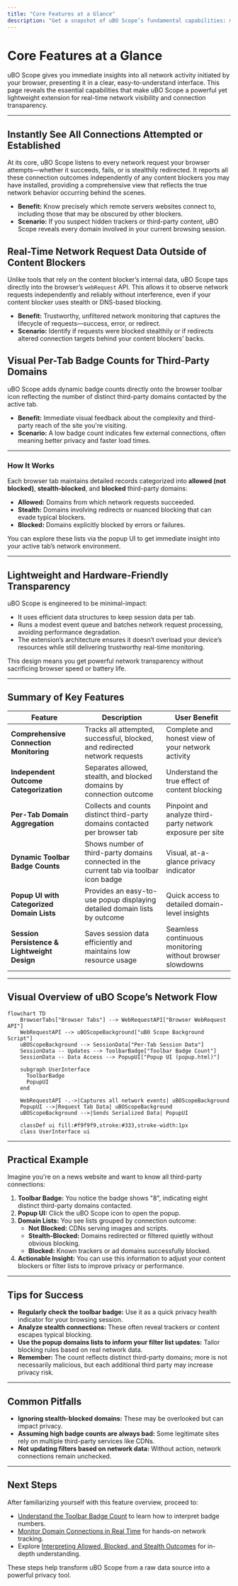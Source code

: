 ```yaml
---
title: "Core Features at a Glance"
description: "Get a snapshot of uBO Scope’s fundamental capabilities: monitor all attempted/successful connections, see network request data independent of content blocker, visualize per-tab badge counts for 3rd-party domains, and access categorized domain lists in a popup UI. Includes a preview of how the extension is lightweight, easy to use, and offers reliable, hardware-light transparency."
---
```


# Core Features at a Glance

uBO Scope gives you immediate insights into all network activity initiated by your browser, presenting it in a clear, easy-to-understand interface. This page reveals the essential capabilities that make uBO Scope a powerful yet lightweight extension for real-time network visibility and connection transparency.

---

## Instantly See All Connections Attempted or Established

At its core, uBO Scope listens to every network request your browser attempts—whether it succeeds, fails, or is stealthily redirected. It reports all these connection outcomes independently of any content blockers you may have installed, providing a comprehensive view that reflects the true network behavior occurring behind the scenes.

- **Benefit:** Know precisely which remote servers websites connect to, including those that may be obscured by other blockers.
- **Scenario:** If you suspect hidden trackers or third-party content, uBO Scope reveals every domain involved in your current browsing session.


## Real-Time Network Request Data Outside of Content Blockers

Unlike tools that rely on the content blocker’s internal data, uBO Scope taps directly into the browser’s `webRequest` API. This allows it to observe network requests independently and reliably without interference, even if your content blocker uses stealth or DNS-based blocking.

- **Benefit:** Trustworthy, unfiltered network monitoring that captures the lifecycle of requests—success, error, or redirect.
- **Scenario:** Identify if requests were blocked stealthily or if redirects altered connection targets behind your content blockers’ backs.


## Visual Per-Tab Badge Counts for Third-Party Domains

uBO Scope adds dynamic badge counts directly onto the browser toolbar icon reflecting the number of distinct third-party domains contacted by the active tab.

- **Benefit:** Immediate visual feedback about the complexity and third-party reach of the site you're visiting.
- **Scenario:** A low badge count indicates few external connections, often meaning better privacy and faster load times.

---

### How It Works

Each browser tab maintains detailed records categorized into **allowed (not blocked)**, **stealth-blocked**, and **blocked** third-party domains:

- **Allowed:** Domains from which network requests succeeded.
- **Stealth:** Domains involving redirects or nuanced blocking that can evade typical blockers.
- **Blocked:** Domains explicitly blocked by errors or failures.

You can explore these lists via the popup UI to get immediate insight into your active tab’s network environment.

---

## Lightweight and Hardware-Friendly Transparency

uBO Scope is engineered to be minimal-impact:

- It uses efficient data structures to keep session data per tab.
- Runs a modest event queue and batches network request processing, avoiding performance degradation.
- The extension’s architecture ensures it doesn’t overload your device’s resources while still delivering trustworthy real-time monitoring.

This design means you get powerful network transparency without sacrificing browser speed or battery life.

---

## Summary of Key Features

| Feature                                      | Description                                                    | User Benefit                                               |
|----------------------------------------------|----------------------------------------------------------------|------------------------------------------------------------|
| **Comprehensive Connection Monitoring**     | Tracks all attempted, successful, blocked, and redirected network requests | Complete and honest view of your network activity           |
| **Independent Outcome Categorization**      | Separates allowed, stealth, and blocked domains by connection outcome | Understand the true effect of content blocking              |
| **Per-Tab Domain Aggregation**               | Collects and counts distinct third-party domains contacted per browser tab | Pinpoint and analyze third-party network exposure per site  |
| **Dynamic Toolbar Badge Counts**             | Shows number of third-party domains connected in the current tab via toolbar icon badge | Visual, at-a-glance privacy indicator                        |
| **Popup UI with Categorized Domain Lists**  | Provides an easy-to-use popup displaying detailed domain lists by outcome | Quick access to detailed domain-level insights               |
| **Session Persistence & Lightweight Design**| Saves session data efficiently and maintains low resource usage | Seamless continuous monitoring without browser slowdowns    |

---

## Visual Overview of uBO Scope’s Network Flow

```mermaid
flowchart TD
    BrowserTabs["Browser Tabs"] --> WebRequestAPI["Browser WebRequest API"]
    WebRequestAPI --> uBOScopeBackground["uBO Scope Background Script"]
    uBOScopeBackground --> SessionData["Per-Tab Session Data"]
    SessionData -- Updates --> ToolbarBadge["Toolbar Badge Count"]
    SessionData -- Data Access --> PopupUI["Popup UI (popup.html)"]

    subgraph UserInterface
      ToolbarBadge
      PopupUI
    end

    WebRequestAPI -.->|Captures all network events| uBOScopeBackground
    PopupUI -->|Request Tab Data| uBOScopeBackground
    uBOScopeBackground -->|Sends Serialized Data| PopupUI

    classDef ui fill:#f9f9f9,stroke:#333,stroke-width:1px
    class UserInterface ui
```

---

## Practical Example

Imagine you're on a news website and want to know all third-party connections:

1. **Toolbar Badge:** You notice the badge shows "8", indicating eight distinct third-party domains contacted.
2. **Popup UI:** Click the uBO Scope icon to open the popup.
3. **Domain Lists:** You see lists grouped by connection outcome:
   - **Not Blocked:** CDNs serving images and scripts.
   - **Stealth-Blocked:** Domains redirected or filtered quietly without obvious blocking.
   - **Blocked:** Known trackers or ad domains successfully blocked.
4. **Actionable Insight:** You can use this information to adjust your content blockers or filter lists to improve privacy or performance.

---

## Tips for Success

- **Regularly check the toolbar badge:** Use it as a quick privacy health indicator for your browsing session.
- **Analyze stealth connections:** These often reveal trackers or content escapes typical blocking.
- **Use the popup domains lists to inform your filter list updates:** Tailor blocking rules based on real network data.
- **Remember:** The count reflects distinct third-party domains; more is not necessarily malicious, but each additional third party may increase privacy risk.

---

## Common Pitfalls

- **Ignoring stealth-blocked domains:** These may be overlooked but can impact privacy.
- **Assuming high badge counts are always bad:** Some legitimate sites rely on multiple third-party services like CDNs.
- **Not updating filters based on network data:** Without action, network connections remain unchecked.

---

## Next Steps

After familiarizing yourself with this feature overview, proceed to:

- [Understand the Toolbar Badge Count](../../guides/core-workflows/understanding-the-badge-count) to learn how to interpret badge numbers.
- [Monitor Domain Connections in Real Time](../../guides/core-workflows/monitor-domain-connections) for hands-on network tracking.
- Explore [Interpreting Allowed, Blocked, and Stealth Outcomes](../../guides/advanced-usage-patterns/interpreting-network-outcomes) for in-depth understanding.

These steps help transform uBO Scope from a raw data source into a powerful privacy tool.
